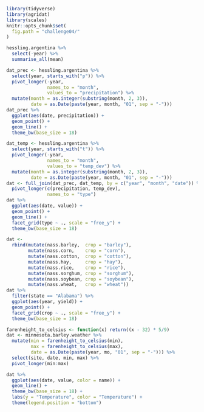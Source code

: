```r
library(tidyverse)
library(agridat)
library(scales)
knitr::opts_chunk$set(
  fig.path = "challenge04/"
)
```

```r
hessling.argentina %>% 
  select(-year) %>% 
  summarise_all(mean)
```

```r
dat_prec <- hessling.argentina %>% 
  select(year, starts_with("p")) %>% 
  pivot_longer(-year, 
               names_to = "month",
               values_to = "precipitation") %>% 
  mutate(month = as.integer(substring(month, 2, 3)),
         date = as.Date(paste(year, month, "01", sep = "-")))
dat_prec %>% 
  ggplot(aes(date, precipitation)) + 
  geom_point() + 
  geom_line() + 
  theme_bw(base_size = 18)
```

```r
dat_temp <- hessling.argentina %>% 
  select(year, starts_with("t")) %>% 
  pivot_longer(-year, 
               names_to = "month",
               values_to = "temp_dev") %>% 
  mutate(month = as.integer(substring(month, 2, 3)),
         date = as.Date(paste(year, month, "01", sep = "-")))
dat <- full_join(dat_prec, dat_temp, by = c("year", "month", "date")) %>% 
  pivot_longer(c(precipitation, temp_dev),
               names_to = "type")
dat %>% 
  ggplot(aes(date, value)) + 
  geom_point() + 
  geom_line() + 
  facet_grid(type ~ ., scale = "free_y") + 
  theme_bw(base_size = 18)
```
```r
dat <- 
  rbind(mutate(nass.barley,  crop = "barley"),
        mutate(nass.corn,    crop = "corn"),
        mutate(nass.cotton,  crop = "cotton"),
        mutate(nass.hay,     crop = "hay"),
        mutate(nass.rice,    crop = "rice"),
        mutate(nass.sorghum, crop = "sorghum"),
        mutate(nass.soybean, crop = "soybean"),
        mutate(nass.wheat,   crop = "wheat"))
dat %>% 
  filter(state == "Alabama") %>% 
  ggplot(aes(year, yield)) + 
  geom_point() +
  facet_grid(crop ~ ., scale = "free_y") + 
  theme_bw(base_size = 18)
```

```r
farenheight_to_celsius <- function(x) return((x - 32) * 5/9) 
dat <- minnesota.barley.weather %>%
  mutate(min = farenheight_to_celsius(min),
         max = farenheight_to_celsius(max),
         date = as.Date(paste(year, mo, "01", sep = "-"))) %>% 
  select(site, date, min, max) %>% 
  pivot_longer(min:max) 

dat %>% 
  ggplot(aes(date, value, color = name)) + 
  geom_line() + 
  theme_bw(base_size = 18) + 
  labs(y = "Temperature", color = "Temperature") + 
  theme(legend.position = "bottom")
```

